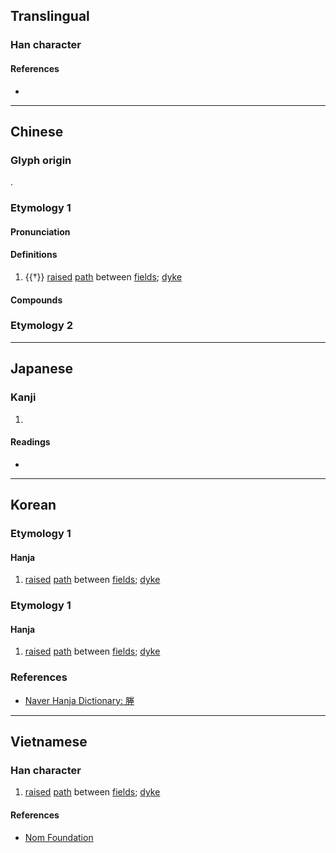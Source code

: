 {{character info}}
==Translingual==

===Han character===
{{Han char|rn=32|rad=土|as=10|sn=13|four=79214|canj=BFQG|ids=⿰月⿱龹土}}

====References====
* {{Han ref|kx=0235.050|dkj=05323|dj=0472.320|hdz=32098.170|uh=584D}}

----

==Chinese==

===Glyph origin===
{{Han etym}}
{{Han compound|朕|土|ls=psc|c1=p|c2=s}}.

===Etymology 1===
{{zh-forms}}

====Pronunciation====
{{zh-pron
|m=chéng
|c=sing4
|md=chìng
|w=3zan,3zen
|w_note=3zan - vernacular (in {{zh-l|*巴塍}}); 3zen - literary
|mc=y
|oc=y
|cat=n
}}

====Definitions====
{{zh-hanzi}}

# {{†}} [[raised]] [[path]] between [[field]]s; [[dyke]]

====Compounds====
{{zh-der|田塍|橫塍}}

===Etymology 2===
{{zh-see|田|v|(''Min'') [[paddy field]]}}

----

==Japanese==

===Kanji===
{{ja-kanji|grade=|rs=土10}}

# {{rfdef|ja|sort=土10}}

====Readings====
* {{ja-readings|on=しょう, じょう|kun=あぜ, くろ, つつ-み}}

----

==Korean==

===Etymology 1===

====Hanja====
{{ko-hanja|밭두둑|승}}

# [[raised]] [[path]] between [[fields]]; [[dyke]]

===Etymology 1===

====Hanja====
{{ko-hanja|밭두둑|증}}

# [[raised]] [[path]] between [[fields]]; [[dyke]]

===References===
* [https://web.archive.org/web/20210417092211/https://hanja.dict.naver.com/hanja?q=%E5%A1%8D Naver Hanja Dictionary: 塍]

----

==Vietnamese==

===Han character===
{{vi-readings|reading=thăng|rs=土10}}

# [[raised]] [[path]] between [[fields]]; [[dyke]]

====References====
* [http://nomfoundation.org/common/nom_details.php?codepoint=584d Nom Foundation]